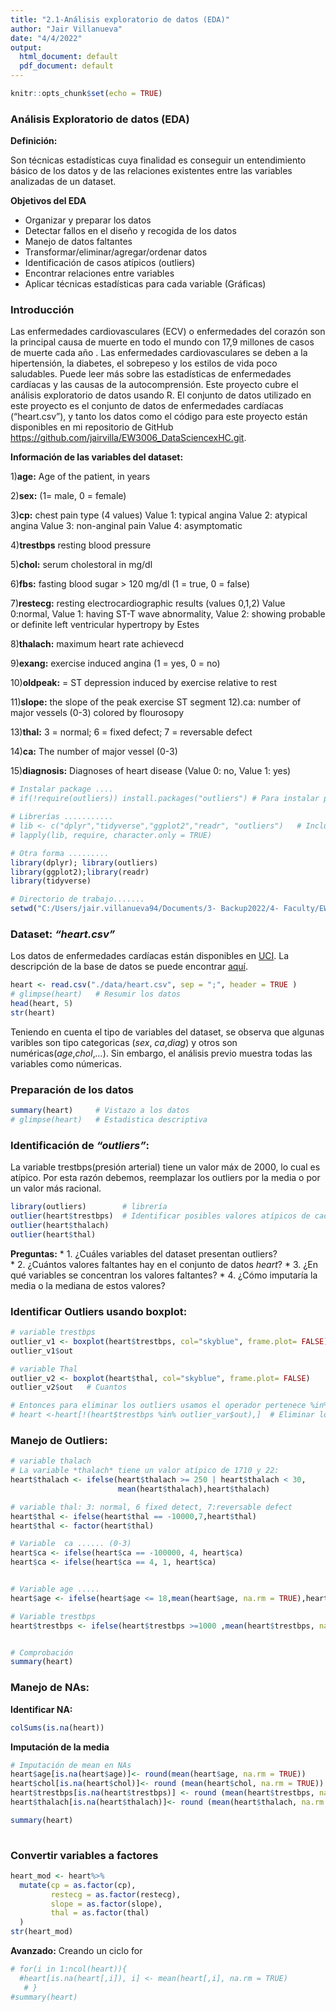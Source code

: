 ```yaml
---
title: "2.1-Análisis exploratorio de datos (EDA)"
author: "Jair Villanueva"
date: "4/4/2022"
output:
  html_document: default
  pdf_document: default
---
```


```r
knitr::opts_chunk$set(echo = TRUE)
```

### Análisis Exploratorio de datos (EDA)

**Definición:**

Son técnicas estadísticas cuya finalidad es conseguir un entendimiento básico de los datos y de las relaciones existentes entre las variables analizadas de un dataset. 

**Objetivos del EDA**

  * Organizar y preparar los datos
  * Detectar fallos en el diseño y recogida de los datos
  * Manejo de datos faltantes
  * Transformar/eliminar/agregar/ordenar datos
  * Identificación de casos atípicos (outliers)
  * Encontrar relaciones entre variables
  * Aplicar técnicas estadísticas para cada variable (Gráficas) 

### Introducción

Las enfermedades cardiovasculares (ECV) o enfermedades del corazón son la principal causa de muerte en todo el mundo con 17,9 millones de casos de muerte cada año . Las enfermedades cardiovasculares se deben a la hipertensión, la diabetes, el sobrepeso y los estilos de vida poco saludables. Puede leer más sobre las estadísticas de enfermedades cardíacas y las causas de la autocomprensión. Este proyecto cubre el análisis exploratorio de datos usando R. El conjunto de datos utilizado en este proyecto es el conjunto de datos de enfermedades cardíacas ("heart.csv"), y tanto los datos como el código para este proyecto están disponibles en mi repositorio de GitHub [https://github.com/jairvilla/EW3006_DataSciencexHC.git](Ew3006-DataSciencexHC).

**Información de las variables del dataset:**

1)**age:** Age of the patient, in years

2)**sex:** (1= male, 0 = female)

3)**cp:** chest pain type (4 values) Value 1: typical angina Value 2: atypical angina Value 3: non-anginal              pain Value 4: asymptomatic

4)**trestbps** resting blood pressure

5)**chol:** serum cholestoral in mg/dl

6)**fbs:**  fasting blood sugar > 120 mg/dl (1 = true, 0 = false)

7)**restecg:** resting electrocardiographic results (values 0,1,2) Value 0:normal, Value 1: having ST-T wave                abnormality, Value 2: showing probable or definite left ventricular hypertropy by Estes

8)**thalach:** maximum heart rate achievecd

9)**exang:** exercise induced angina (1 = yes, 0 = no)

10)**oldpeak:** = ST depression induced by exercise relative to rest

11)**slope:** the slope of the peak exercise ST segment 12).ca: number of major vessels (0-3) colored by flourosopy 

13)**thal:** 3 = normal; 6 = fixed defect; 7 = reversable defect

14)**ca:** The number of major vessel (0-3) 

15)**diagnosis:** Diagnoses of heart disease (Value 0: no, Value 1: yes)

```r
# Instalar package ....
# if(!require(outliers)) install.packages("outliers") # Para instalar packages 

# Librerías ...........
# lib <- c("dplyr","tidyverse","ggplot2","readr", "outliers")   # Incluir las lib que se requieran
# lapply(lib, require, character.only = TRUE)                   

# Otra forma .........
library(dplyr); library(outliers)
library(ggplot2);library(readr)
library(tidyverse)

# Directorio de trabajo.......
setwd("C:/Users/jair.villanueva94/Documents/3- Backup2022/4- Faculty/EW3006_DataSciencexHC")

```


### Dataset: *"heart.csv"*

Los datos de enfermedades cardíacas están disponibles en [UCI](https://archive.ics.uci.edu/ml/machine-learning-databases/heart-disease/processed.cleveland.data).
La descripción de la base de datos se puede encontrar [ aquí](https://archive.ics.uci.edu/ml/machine-learning-databases/heart-disease/heart-disease.names). 

```r
heart <- read.csv("./data/heart.csv", sep = ";", header = TRUE )
# glimpse(heart)   # Resumir los datos
head(heart, 5)
str(heart)

```

Teniendo en cuenta el tipo de variables del dataset, se observa que algunas varibles son tipo categoricas (*sex*, *ca*,*diag*) y otros son numéricas(*age*,*chol*,*...*).
Sin embargo, el análisis previo muestra todas las variables como númericas.

### Preparación de los datos

```r
summary(heart)     # Vistazo a los datos 
# glimpse(heart)   # Estadistica descriptiva
```

### Identificación de *"outliers"*:

La variable trestbps(presión arterial) tiene un valor máx de 2000, 
lo cual es atípico. Por esta razón debemos, reemplazar los outliers 
por la media o por un valor más racional.

```r
library(outliers)        # librería 
outlier(heart$trestbps)  # Identificar posibles valores atípicos de cada variable.
outlier(heart$thalach)   
outlier(heart$thal)
```

**Preguntas:**
  * 1. ¿Cuáles variables del dataset presentan outliers?  
  * 2. ¿Cuántos valores faltantes hay en el conjunto de datos *heart*?
  * 3. ¿En qué variables se concentran los valores faltantes?
  * 4. ¿Cómo imputaría la media o la mediana de estos valores?


### Identificar Outliers usando boxplot: 

```r
# variable trestbps
outlier_v1 <- boxplot(heart$trestbps, col="skyblue", frame.plot= FALSE)
outlier_v1$out

# variable Thal
outlier_v2 <- boxplot(heart$thal, col="skyblue", frame.plot= FALSE)
outlier_v2$out   # Cuantos

# Entonces para eliminar los outliers usamos el operador pertenece %in% que funciona igual que el símbolo matemático ∈ que se usa en la teoría de conjuntos.
# heart <-heart[!(heart$trestbps %in% outlier_var$out),]  # Eliminar los outliers
```


### Manejo de Outliers: 

```r
# variable thalach  
# La variable *thalach* tiene un valor atípico de 1710 y 22:
heart$thalach <- ifelse(heart$thalach >= 250 | heart$thalach < 30,
                        mean(heart$thalach),heart$thalach)

# variable thal: 3: normal, 6 fixed detect, 7:reversable defect  
heart$thal <- ifelse(heart$thal == -10000,7,heart$thal)
heart$thal <- factor(heart$thal)

# Variable  ca ...... (0-3)
heart$ca <- ifelse(heart$ca == -100000, 4, heart$ca)
heart$ca <- ifelse(heart$ca == 4, 1, heart$ca)


# Variable age .....  
heart$age <- ifelse(heart$age <= 18,mean(heart$age, na.rm = TRUE),heart$age)

# Variable trestbps  
heart$trestbps <- ifelse(heart$trestbps >=1000 ,mean(heart$trestbps, na.rm = TRUE),heart$trestbps)


# Comprobación
summary(heart)
```

### Manejo de NAs:
**Identificar NA:**
```r
colSums(is.na(heart))
```

**Imputación de la media**

```r
# Imputación de mean en NAs 
heart$age[is.na(heart$age)]<- round(mean(heart$age, na.rm = TRUE))
heart$chol[is.na(heart$chol)]<- round (mean(heart$chol, na.rm = TRUE))
heart$trestbps[is.na(heart$trestbps)] <- round (mean(heart$trestbps, na.rm = TRUE))
heart$thalach[is.na(heart$thalach)]<- round (mean(heart$thalach, na.rm = TRUE))

summary(heart)
  
```


### Convertir variables a factores 

```r
heart_mod <- heart%>%
  mutate(cp = as.factor(cp),
         restecg = as.factor(restecg),
         slope = as.factor(slope),
         thal = as.factor(thal)
  )
str(heart_mod)
```


**Avanzado:** Creando un ciclo for

```r
# for(i in 1:ncol(heart)){
  #heart[is.na(heart[,i]), i] <- mean(heart[,i], na.rm = TRUE)
   # }
#summary(heart)

```



